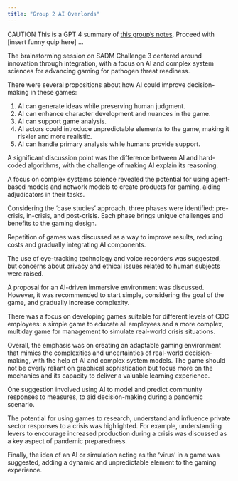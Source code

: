 ```yaml
---
title: "Group 2 AI Overlords"
---
```


[CAUTION]{.red} This is a GPT 4 summary of [this group's notes](https://docs.google.com/document/d/1fOsiveDh_Tpcart2ikfYW5hp_h5WGVzifnPvjxsXVtk/edit#heading=h.3ch971jfdrn9).  Proceed with [insert funny quip here] ... 

The brainstorming session on SADM Challenge 3 centered around innovation through integration, with a focus on AI and complex system sciences for advancing gaming for pathogen threat readiness.

There were several propositions about how AI could improve decision-making in these games:

1. AI can generate ideas while preserving human judgment.
2. AI can enhance character development and nuances in the game.
3. AI can support game analysis.
4. AI actors could introduce unpredictable elements to the game, making it riskier and more realistic.
5. AI can handle primary analysis while humans provide support.

A significant discussion point was the difference between AI and hard-coded algorithms, with the challenge of making AI explain its reasoning.

A focus on complex systems science revealed the potential for using agent-based models and network models to create products for gaming, aiding adjudicators in their tasks.

Considering the 'case studies' approach, three phases were identified: pre-crisis, in-crisis, and post-crisis. Each phase brings unique challenges and benefits to the gaming design.

Repetition of games was discussed as a way to improve results, reducing costs and gradually integrating AI components.

The use of eye-tracking technology and voice recorders was suggested, but concerns about privacy and ethical issues related to human subjects were raised.

A proposal for an AI-driven immersive environment was discussed. However, it was recommended to start simple, considering the goal of the game, and gradually increase complexity.

There was a focus on developing games suitable for different levels of CDC employees: a simple game to educate all employees and a more complex, multiday game for management to simulate real-world crisis situations.

Overall, the emphasis was on creating an adaptable gaming environment that mimics the complexities and uncertainties of real-world decision-making, with the help of AI and complex system models. The game should not be overly reliant on graphical sophistication but focus more on the mechanics and its capacity to deliver a valuable learning experience.

One suggestion involved using AI to model and predict community responses to measures, to aid decision-making during a pandemic scenario.

The potential for using games to research, understand and influence private sector responses to a crisis was highlighted. For example, understanding levers to encourage increased production during a crisis was discussed as a key aspect of pandemic preparedness.

Finally, the idea of an AI or simulation acting as the 'virus' in a game was suggested, adding a dynamic and unpredictable element to the gaming experience.
